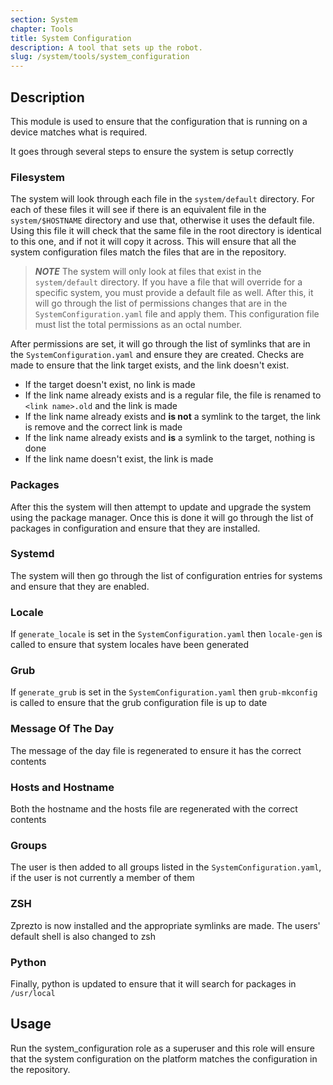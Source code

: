 ```yaml
---
section: System
chapter: Tools
title: System Configuration
description: A tool that sets up the robot.
slug: /system/tools/system_configuration
---
```


## Description

This module is used to ensure that the configuration that is running on a device matches what is required.

It goes through several steps to ensure the system is setup correctly

### Filesystem

The system will look through each file in the `system/default` directory.
For each of these files it will see if there is an equivalent file in the `system/$HOSTNAME` directory and use that, otherwise it uses the default file.
Using this file it will check that the same file in the root directory is identical to this one, and if not it will copy it across.
This will ensure that all the system configuration files match the files that are in the repository.

> **_NOTE_**
> The system will only look at files that exist in the `system/default` directory.
> If you have a file that will override for a specific system, you must provide a default file as well.
> After this, it will go through the list of permissions changes that are in the `SystemConfiguration.yaml` file and apply them.
> This configuration file must list the total permissions as an octal number.

After permissions are set, it will go through the list of symlinks that are in the `SystemConfiguration.yaml` and ensure they are created.
Checks are made to ensure that the link target exists, and the link doesn't exist.

- If the target doesn't exist, no link is made
- If the link name already exists and is a regular file, the file is renamed to `<link name>.old` and the link is made
- If the link name already exists and **is not** a symlink to the target, the link is remove and the correct link is made
- If the link name already exists and **is** a symlink to the target, nothing is done
- If the link name doesn't exist, the link is made

### Packages

After this the system will then attempt to update and upgrade the system using the package manager.
Once this is done it will go through the list of packages in configuration and ensure that they are installed.

### Systemd

The system will then go through the list of configuration entries for systems and ensure that they are enabled.

### Locale

If `generate_locale` is set in the `SystemConfiguration.yaml` then `locale-gen` is called to ensure that system locales have been generated

### Grub

If `generate_grub` is set in the `SystemConfiguration.yaml` then `grub-mkconfig` is called to ensure that the grub configuration file is up to date

### Message Of The Day

The message of the day file is regenerated to ensure it has the correct contents

### Hosts and Hostname

Both the hostname and the hosts file are regenerated with the correct contents

### Groups

The user is then added to all groups listed in the `SystemConfiguration.yaml`, if the user is not currently a member of them

### ZSH

Zprezto is now installed and the appropriate symlinks are made. The users' default shell is also changed to zsh

### Python

Finally, python is updated to ensure that it will search for packages in `/usr/local`

## Usage

Run the system_configuration role as a superuser and this role will ensure that the system configuration on the platform matches the configuration in the repository.
